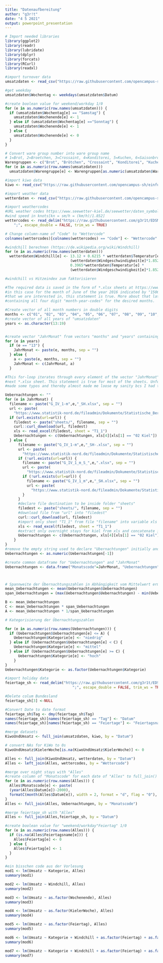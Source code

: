 ```yaml
---
title: "Datenaufbereitung"
author: "g3r!t"
date: "4 5 2021"
output: powerpoint_presentation
---
```


```r
# Import needed libraries
library(ggplot2)
library(readr)
library(lubridate)
library(dplyr)
library(forcats)
library(RCurl)
library(readxl)
```


```r
#import turnover data
umsatzdaten <- read_csv("https://raw.githubusercontent.com/opencampus-sh/einfuehrung-in-data-science-und-ml/main/umsatzdaten_gekuerzt.csv")

#get weekday
umsatzdaten$Wochentag <- weekdays(umsatzdaten$Datum)

#create boolean value for weekend/workday 1/0
for (e in as.numeric(row.names(umsatzdaten))) {  
  if (umsatzdaten$Wochentag[e] == "Samstag") {
    umsatzdaten$Wochenende[e] <- 1
  } else if (umsatzdaten$Wochentag[e] =="Sonntag") {
    umsatzdaten$Wochenende[e] <- 1
  } else {
    umsatzdaten$Wochenende[e] <- 0
  }
}

# Convert ware group number into ware group name
# 1=Brot, 2=Broetchen, 3=Crossaint, 4=Konditorei, 5=Kuchen, 6=Saisonbrot
Warengruppen <- c("Brot", "Brötchen", "Crossaint", "Konditorei", "Kuchen", "Saisonbrot")
for (e in as.numeric(row.names(umsatzdaten)))
  umsatzdaten$Warengruppe[e] <- Warengruppen[as.numeric(umsatzdaten$Warengruppe[e])]
```
```r
#import kiwo data
kiwo <- read_csv("https://raw.githubusercontent.com/opencampus-sh/einfuehrung-in-data-science-und-ml/main/kiwo.csv")
```
```r
#import weather data
wetterdaten <- read_csv("https://raw.githubusercontent.com/opencampus-sh/einfuehrung-in-data-science-und-ml/main/wetter.csv")

#import weathercodes
#URL weather codes https://www.seewetter-kiel.de/seewetter/daten_symbole.htm
#wind speed in knots[kn = sm/h = (km/h)/1.852]
wettercodes <- read_delim("https://raw.githubusercontent.com/g3r1t/EDSML-Projekt/main/Wettercodes.csv", 
    ";", escape_double = FALSE, trim_ws = TRUE)

# Change column-name of "Code" to "Wettercode"
colnames(wettercodes)[colnames(wettercodes) == "Code"] <- "Wettercode"

#windchill berechnen (https://de.wikipedia.org/wiki/Windchill)
for (e in as.numeric(row.names(wetterdaten)))
  wetterdaten$Windchill[e] <- 13.12 + 0.6215 * wetterdaten$Temperatur[e] - 11.37 * 
                              (wetterdaten$Windgeschwindigkeit[e]*1.852)**0.16 + 
                              0.3965*wetterdaten$Temperatur[e] * 
                              (wetterdaten$Windgeschwindigkeit[e]*1.852)**0.16

#windchill vs Hitzeindex zum faktorisieren
```

```r
#The required data is saved in the form of *.xlsx sheets at https://www.statistik-nord.de/fileadmin/Dokumente/Statistische_Berichte/industrie__handel_und_dienstl/G_IV_1_m_S/G_IV_1-m1506_SH.xlsx 
#in this case for the month of June of the year 2016 indicated by "1506". In theory only this four digit code changes. For 78 of the 84 months
#that we are interested in, this statement is true. More about that later. The conclusion drawn from this means: First we need to create a vector
#containing all four digit "month-year-codes" for the desired months.

#Create vector of all month numbers in double digits
months <- c("01", "02", "03", "04", "05", "06", "07", "08", "09", "10", "11", "12")
#create vector of all years of "umsatzdaten"
years <- as.character(13:19)


#create vector "JahrMonat" from vectors "months" and "years" containing all combinations of "years" and "months"
for (e in years)
  if (e == "13") {
    JahrMonat <- paste(e, months, sep = "")
  } else {
    a <- paste(e, months, sep = "")
    JahrMonat <- c(JahrMonat, a)
  }

#This for-loop iterates through every element of the vector "JahrMonat" pasting it into the URL. In every iteration it therefore downloads the
#next *.xlsx sheet. This statement is true for most of the sheets. Unfortunately for 7 of the 84 sheets the person overseeing the upload has
#made some typos and thereby almost made me loose my sanity bcs I had to figure out the exact typos made for each download error. So for 77 of the 84 #cases only the lines 80-83 and 105-111 are needed. Lines 85-101 are only needed to catch the typo-sheets ¯\_(ツ)_/¯

Uebernachtungen <- ""
for (e in JahrMonat) {
  filename <- paste("G_IV_1-m",e,"_SH.xlsx", sep = "")
  url <- paste(
    "https://www.statistik-nord.de/fileadmin/Dokumente/Statistische_Berichte/industrie__handel_und_dienstl/G_IV_1_m_S/", filename, sep = "")
  if (url.exists(url=url)) {
    filedest <- paste("sheets/", filename, sep = "")
    curl::curl_download(url, filedest)
    xls <- read_excel(filedest, sheet = "T1_1")
    Uebernachtungen <- c(Uebernachtungen, xls[4][xls[1] == "02 Kiel"])
  } else {
      filename <- paste("G_IV_1-m",e,"_SH-.xlsx", sep = "")
      url <- paste(
        "https://www.statistik-nord.de/fileadmin/Dokumente/Statistische_Berichte/industrie__handel_und_dienstl/G_IV_1_m_S/", filename, sep="")
      if (!url.exists(url=url)) {
        filename <- paste("G_IV_1_m_S_",e,".xlsx", sep = "")
        url <- paste(
          "https://www.statistik-nord.de/fileadmin/Dokumente/Statistische_Berichte/industrie__handel_und_dienstl/G_IV_1_m_S/", filename, sep = "")
        if (!url.exists(url=url)) {
          filename <- paste("G_IV_1_m",e,"_SH.xlsx", sep = "")
          url <- paste(
            "https://www.statistik-nord.de/fileadmin/Dokumente/Statistische_Berichte/industrie__handel_und_dienstl/G_IV_1_m_S/", filename, sep = "")
        }
      }
      #declare file destination to be inside folder "sheets"
      filedest <- paste("sheets/", filename, sep = "")
      #download file from "url" into "filedest"
      curl::curl_download(url, filedest)
      #import only sheet "T1_1" from file "filename" into variable xls
      xls <- read_excel(filedest, sheet = "T1_1")
      #extract only overnight stays for kiel from xls and concatenate it with the former vector "Uebernachtungen"
      Uebernachtungen <- c(Uebernachtungen, xls[4][xls[1] == "02 Kiel"])
    }
}
#remove the empty string used to declare "Ubernachtungen" initially and convert "Uebernachtungen from a vector of strings to a vector of numerics
Uebernachtungen <- as.numeric(Uebernachtungen[-1])

#create common dataframe for "Uebernachtungen" and "JahrMonat"
Uebernachtungen <- data.frame("Monatscode"=JahrMonat, "Uebernachtungen"=Uebernachtungen)



# Spannweite der Übernachtungszahlen in Abhängigkeit vom Mittelwert ermitteln (hier muss noch aggregiert werden!14.05.2021, SBo)
mean_Uebernachtungen <- mean(Uebernachtungen$Uebernachtungen)
span_Uebernachtungen = (max(Uebernachtungen$Uebernachtungen) - min(Uebernachtungen$Uebernachtungen))/mean_Uebernachtungen

B <- mean_Uebernachtungen
C <- mean_Uebernachtungen * span_Uebernachtungen
A <- mean_Uebernachtungen * 1/span_Uebernachtungen

# Kategorisierung der Übernachtungszahlen 

for (e in as.numeric(row.names(Uebernachtungen))) {
  if (Uebernachtungen$Uebernachtungen[e] <= A) {
    Uebernachtungen$Kategorie[e] <- "niedrig"
  } else if (Uebernachtungen$Uebernachtungen[e] < C) {
    Uebernachtungen$Kategorie[e] <- "mittel"
  } else if (Uebernachtungen$Uebernachtungen[e] >= C) {
      Uebernachtungen$Kategorie[e] <- "hoch"
    }
}
Uebernachtungen$Kategorie <- as.factor(Uebernachtungen$Kategorie)
```

```r
#import holiday data
feiertage_sh <- read_delim("https://raw.githubusercontent.com/g3r1t/EDSML-Projekt/main/feiertage_sh.csv.csv", 
                               ";", escape_double = FALSE, trim_ws = TRUE)

#Delete colum Bundesland
feiertage_sh[3] <-NULL

#Convert Date to date format
feiertage_sh$Tag <- dmy(feiertage_sh$Tag)
names(feiertage_sh)[names(feiertage_sh) == "Tag"] <- "Datum"
names(feiertage_sh)[names(feiertage_sh) == "Feiertage"] <- "Feiertagsname"
```


```r
#merge datasets
KiwoUndUmsatz <- full_join(umsatzdaten, kiwo, by = "Datum")

# convert NAs for KiWo to 0s
KiwoUndUmsatz$KielerWoche[is.na(KiwoUndUmsatz$KielerWoche)] <- 0

Alles <- full_join(KiwoUndUmsatz, wetterdaten, by = "Datum")
Alles <- left_join(Alles, wettercodes, by = "Wettercode")

#merge over night stays with "Alles"
#create column of "Monatscode" for each date of "Alles" to full_join() by "Monatscode"
for (e in as.numeric(row.names(Alles))) {
  Alles$Monatscode[e] <- paste(
  (year(Alles$Datum[e])-2000),
  formatC(month(Alles$Datum[e]), width = 2, format = "d", flag = "0"), sep = "")
}
Alles <- full_join(Alles, Uebernachtungen, by = "Monatscode")

#merge feiertage_sh with "Alles"
Alles <- full_join(Alles,feiertage_sh, by = "Datum")

#create boolean value for "weekend/workday"Feiertag" 1/0
for (e in as.numeric(row.names(Alles))) {
  if (is.na(Alles$Feiertagsname[e])) {
    Alles$Feiertag[e] <- 0
  } else {
    Alles$Feiertag[e] <- 1
  }
}
```

```r
#ein bisschen code aus der Vorlesung
mod1 <- lm(Umsatz ~ Kategorie, Alles)
summary(mod1)

mod2 <- lm(Umsatz ~ Windchill, Alles)
summary(mod2)

mod3 <- lm(Umsatz ~ as.factor(Wochenende), Alles)
summary(mod3)

mod4 <- lm(Umsatz ~ as.factor(KielerWoche), Alles)
summary(mod4)

mod5 <- lm(Umsatz ~ as.factor(Feiertag), Alles)
summary(mod5)

mod6 <- lm(Umsatz ~ Kategorie + Windchill + as.factor(Feiertag) + as.factor(Wochenende) + as.factor(KielerWoche), Alles)
summary(mod6)

mod7 <- lm(Umsatz ~ Kategorie + Windchill + as.factor(Feiertag) + as.factor(Wochenende) + as.factor(KielerWoche) + as.factor(Warengruppe) , Alles)
summary(mod7)


```




